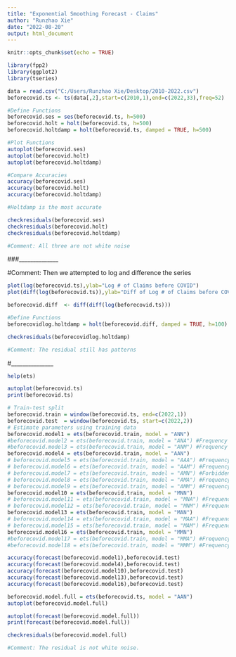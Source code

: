 ---
title: "Exponential Smoothing Forecast - Claims"
author: "Runzhao Xie"
date: "2022-08-20"
output: html_document
---

```{r setup, include=FALSE}
knitr::opts_chunk$set(echo = TRUE)
```

```{r}
library(fpp2)
library(ggplot2)
library(tseries)
```


```{r}
data = read.csv("C:/Users/Runzhao Xie/Desktop/2010-2022.csv")
beforecovid.ts <- ts(data[,2],start=c(2010,1),end=c(2022,33),freq=52)
```

```{r}
#Define Functions
beforecovid.ses = ses(beforecovid.ts, h=500)
beforecovid.holt = holt(beforecovid.ts, h=500)
beforecovid.holtdamp = holt(beforecovid.ts, damped = TRUE, h=500)
```

```{r}
#Plot Functions
autoplot(beforecovid.ses)
autoplot(beforecovid.holt)
autoplot(beforecovid.holtdamp)
```

```{r}
#Compare Accuracies
accuracy(beforecovid.ses)
accuracy(beforecovid.holt)
accuracy(beforecovid.holtdamp)

#Holtdamp is the most accurate
```

```{r}
checkresiduals(beforecovid.ses)
checkresiduals(beforecovid.holt)
checkresiduals(beforecovid.holtdamp)

#Comment: All three are not white noise
```

###______________


#Comment: Then we attempted to log and difference the series

```{r}
plot(log(beforecovid.ts),ylab="Log # of Claims before COVID")
plot(diff(log(beforecovid.ts)),ylab="Diff of Log # of Claims before COVID")

beforecovid.diff  <- diff(diff(log(beforecovid.ts)))
```

```{r}
#Define Functions
beforecovidlog.holtdamp = holt(beforecovid.diff, damped = TRUE, h=100)
```

```{r}
checkresiduals(beforecovidlog.holtdamp)

#Comment: The residual still has patterns
```

#_______________

```{r}
help(ets)
```


```{r}
autoplot(beforecovid.ts)
print(beforecovid.ts)
```
```{r}


# Train-test split
beforecovid.train = window(beforecovid.ts, end=c(2022,1))
beforecovid.test  = window(beforecovid.ts, start=c(2022,2))
# Estimate parameters using training data
beforecovid.model1 = ets(beforecovid.train, model = "ANN")
#beforecovid.model2 = ets(beforecovid.train, model = "ANA") #Frequency too high
#beforecovid.model3 = ets(beforecovid.train, model = "ANM") #Frequency too high
beforecovid.model4 = ets(beforecovid.train, model = "AAN")
# beforecovid.model5 = ets(beforecovid.train, model = "AAA") #Frequency too high
# beforecovid.model6 = ets(beforecovid.train, model = "AAM") #Frequency too high
# beforecovid.model7 = ets(beforecovid.train, model = "AMN") #Forbidden model combination
# beforecovid.model8 = ets(beforecovid.train, model = "AMA") #Frequency too high
# beforecovid.model9 = ets(beforecovid.train, model = "AMM") #Frequency too high
beforecovid.model10 = ets(beforecovid.train, model = "MNN")
# beforecovid.model11 = ets(beforecovid.train, model = "MNA") #Frequency too high
# beforecovid.model12 = ets(beforecovid.train, model = "MNM") #Frequency too high
beforecovid.model13 = ets(beforecovid.train, model = "MAN")
# beforecovid.model14 = ets(beforecovid.train, model = "MAA") #Frequency too high
# beforecovid.model15 = ets(beforecovid.train, model = "MAM") #Frequency too high
beforecovid.model16 = ets(beforecovid.train, model = "MMN")
#beforecovid.model17 = ets(beforecovid.train, model = "MMA") #Frequency too high
#beforecovid.model18 = ets(beforecovid.train, model = "MMM") #Frequency too high
```

```{r}
accuracy(forecast(beforecovid.model1),beforecovid.test) 
accuracy(forecast(beforecovid.model4),beforecovid.test) 
accuracy(forecast(beforecovid.model10),beforecovid.test) 
accuracy(forecast(beforecovid.model13),beforecovid.test) 
accuracy(forecast(beforecovid.model16),beforecovid.test) 
```

```{r}
beforecovid.model.full = ets(beforecovid.ts, model = "AAN")
autoplot(beforecovid.model.full)
```

```{r}
autoplot(forecast(beforecovid.model.full))
print(forecast(beforecovid.model.full))
```

```{r}
checkresiduals(beforecovid.model.full)

#Comment: The residual is not white noise.
```